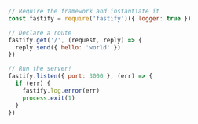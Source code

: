 ```js
// Require the framework and instantiate it
const fastify = require('fastify')({ logger: true })

// Declare a route
fastify.get('/', (request, reply) => {
  reply.send({ hello: 'world' })
})

// Run the server!
fastify.listen({ port: 3000 }, (err) => {
  if (err) {
    fastify.log.error(err)
    process.exit(1)
  }
})
```
